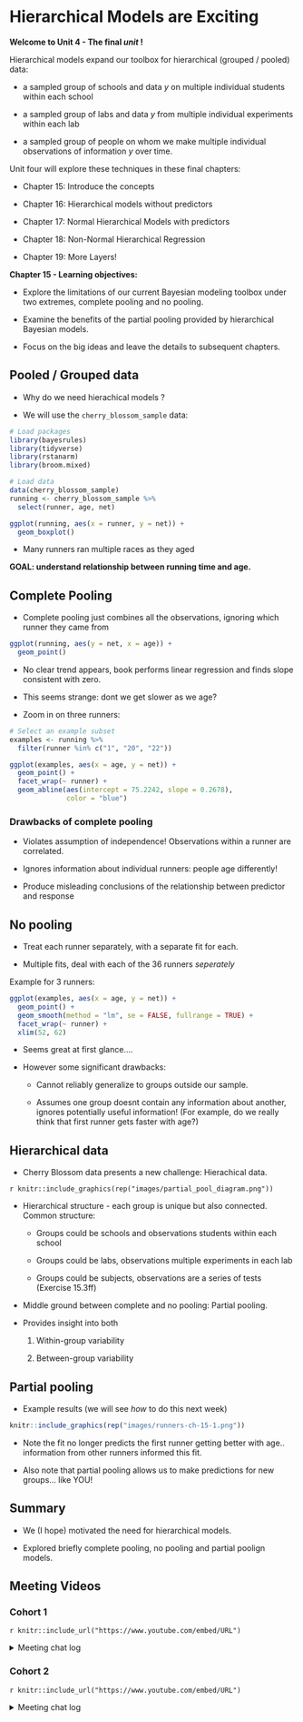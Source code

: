 # Hierarchical Models are Exciting



**Welcome to Unit 4 - The final *unit* !**

Hierarchical models expand our toolbox for hierarchical (grouped / pooled) data:

 - a sampled group of schools and data $y$ on multiple individual students within each school
 
 - a sampled group of labs and data $y$ from multiple individual experiments within each lab

 - a sampled group of people on whom we make multiple individual observations of information $y$ over time.
 
Unit four will explore these techniques in these final chapters:

- Chapter 15: Introduce the concepts

- Chapter 16: Hierarchical models without predictors

- Chapter 17: Normal Hierarchical Models with predictors

- Chapter 18: Non-Normal Hierarchical Regression

- Chapter 19: More Layers!


**Chapter 15 - Learning objectives:**

- Explore the limitations of our current Bayesian modeling toolbox under two extremes, complete pooling and no pooling.

- Examine the benefits of the partial pooling provided by hierarchical Bayesian models.

- Focus on the big ideas and leave the details to subsequent chapters.

## Pooled / Grouped data

- Why do we need hierachical models ? 

- We will use the `cherry_blossom_sample` data:

```r
# Load packages
library(bayesrules)
library(tidyverse)
library(rstanarm)
library(broom.mixed)

# Load data
data(cherry_blossom_sample)
running <- cherry_blossom_sample %>% 
  select(runner, age, net)

ggplot(running, aes(x = runner, y = net)) + 
  geom_boxplot()
```

- Many runners ran multiple races as they aged 

**GOAL: understand relationship between running time and age.**

## Complete Pooling

- Complete pooling just combines all the observations, ignoring which runner they came from



```r
ggplot(running, aes(y = net, x = age)) + 
  geom_point()
```



- No clear trend appears, book performs linear regression and finds slope consistent with zero.

- This seems strange: dont we get slower as we age?

- Zoom in on three runners:

```r
# Select an example subset
examples <- running %>% 
  filter(runner %in% c("1", "20", "22"))

ggplot(examples, aes(x = age, y = net)) + 
  geom_point() + 
  facet_wrap(~ runner) + 
  geom_abline(aes(intercept = 75.2242, slope = 0.2678), 
              color = "blue")
```



### Drawbacks of complete pooling

- Violates assumption of independence! Observations within a runner are correlated.

- Ignores information about individual runners: people age differently!

- Produce misleading conclusions of the relationship between predictor and response

## No pooling

* Treat each runner separately, with a separate fit for each.

* Multiple fits, deal with each of the 36 runners *seperately*

Example for 3 runners:

```r
 


ggplot(examples, aes(x = age, y = net)) + 
  geom_point() + 
  geom_smooth(method = "lm", se = FALSE, fullrange = TRUE) + 
  facet_wrap(~ runner) + 
  xlim(52, 62)
```

* Seems great at first glance....

* However some significant drawbacks:
 
    - Cannot reliably generalize to groups outside our sample. 
    
    - Assumes one group doesnt contain any information about another, ignores potentially useful information! (For example, do we really think that first runner gets faster with age?)
    
## Hierarchical data



* Cherry Blossom data presents a new challenge: Hierachical data. 

`r knitr::include_graphics(rep("images/partial_pool_diagram.png"))`

* Hierarchical structure - each group is unique but also connected. Common structure:

    * Groups could be schools and observations students within each school
    
    * Groups could be labs, observations multiple experiments in each lab
    
    * Groups could be subjects, observations are a series of tests (Exercise 15.3ff)
    
* Middle ground between complete and no pooling: Partial pooling.

* Provides insight into both

    1. Within-group variability  
    
    2. Between-group variability 
    
 

## Partial pooling

 

* Example results (we will see *how* to do this next week)

```r

knitr::include_graphics(rep("images/runners-ch-15-1.png"))

```


* Note the fit no longer predicts the first runner getting better with age..  information from other runners informed this fit.

* Also note that partial pooling allows us to make predictions for new groups... like YOU! 

## Summary

* We (I hope) motivated the need for hierarchical models. 

* Explored briefly complete pooling, no pooling and partial poolign models.



## Meeting Videos

### Cohort 1

`r knitr::include_url("https://www.youtube.com/embed/URL")`

<details>
<summary> Meeting chat log </summary>

```
LOG
```
</details>

### Cohort 2

`r knitr::include_url("https://www.youtube.com/embed/URL")`

<details>
<summary> Meeting chat log </summary>

```
LOG
```
</details>
